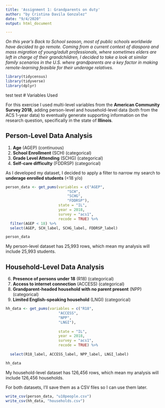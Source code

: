 ```yaml
---
title: 'Assignment 1: Grandparents on duty'
author: "by Cristina Davila Gonzalez"
date: "9/4/2020"
output: html_document

---
```


*On this year's Back to School season, most of public schools worldwide have decided to go remote. Coming from a current context of diaspora and mass migration of young/adult professionals,  where sometimes elders are left in charge of their grandchildren, I decided to take a look at similar family scenarios in the U.S. where grandparents are a key factor in making remote-learning feasible for their underage relatives.*

```r
library(tidycensus)
library(tidyverse)
library(dplyr)
```
test test
# Variables Used

For this exercise I used multi-level variables from the **American Community Survey 2018**, adding person-level and household-level data (both from the ACS 1-year data) to eventually generate supporting information on the research question, specifically in the state of **Illinois**.

##   Person-Level Data Analysis 

1. **Age** (AGEP) (continuous)
2. **School Enrollment** (SCH) (categorical)
3. **Grade Level Attending** (SCHG) (categorical)
4. **Self-care difficulty** (FDDRSP) (categorical)

As I developed my dataset, I decided to apply a filter to narrow my search to **underage enrolled students** (<18 y/o)

```r
person_data <- get_pums(variables = c("AGEP", 
                            "SCH", 
                            "SCHG", 
                            "FDDRSP"),
                        state = "IL", 
                        year = 2018, 
                        survey = "acs1",
                        recode = TRUE) %>%
  filter(AGEP < 18) %>%
  select(AGEP, SCH_label, SCHG_label, FDDRSP_label)

```

```r
person_data
```
My person-level dataset has 25,993 rows, which mean my analysis will include 25,993 students.

##   Household-Level Data Analysis 

6. **Presence of persons under 18** (R18) (categorical)
7. **Access to internet connection** (ACCESS) (categorical)
8. **Grandparent-headed household with no parent present** (NPP) (categorical)
9. **Limited English-speaking household** (LNGI) (categorical)

```r
hh_data <- get_pums(variables = c("R18",
                        "ACCESS",
                        "NPP", 
                        "LNGI"),
                    
                        state = "IL",
                        year = 2018,
                        survey = "acs1",
                        recode = TRUE) %>%
  
  select(R18_label, ACCESS_label, NPP_label, LNGI_label)
```

```r
hh_data
```

My household-level dataset has 126,456 rows, which mean my analysis will include 126,456 households.

For both datasets, I'll save them as a CSV files so I can use them later.

```r
write_csv(person_data, "u18people.csv")
write_csv(hh_data, "households.csv")
```
